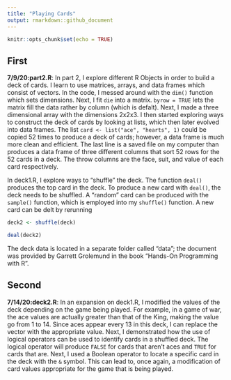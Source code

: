 ```yaml
---
title: "Playing Cards"
output: rmarkdown::github_document
---
```


```r
knitr::opts_chunk$set(echo = TRUE)

```

## First

**7/9/20:part2.R**: In part 2, I explore different R Objects in order to build a deck of cards. I learn to use matrices, arrays, and data frames which consist of vectors. In the code, I messed around with the `dim()` function which sets dimensions. Next, I fit `die` into a matrix. `byrow = TRUE` lets the matrix fill the data rather by column (which is defalt). Next, I made a three dimensional array with the dimensions 2x2x3. I then started exploring ways to construct the deck of cards by looking at lists, which then later evolved into data frames. The list `card <- list("ace", "hearts", 1)` could be copied 52 times to produce a deck of cards; however, a data frame is much more clean and efficient. The last line is a saved file on my computer than produces a data frame of three different columns that sort 52 rows for the 52 cards in a deck. The throw columns are the face, suit, and value of each card respectively.

In deck1.R, I explore ways to "shuffle" the deck. The function `deal()` produces the top card in the deck. To produce a new card with `deal()`, the deck needs to be shuffled. A "random" card can be produced with the `sample()` function, which is employed into my `shuffle()` function. A new card can be delt by rerunning 
```R
deck2 <- shuffle(deck)

deal(deck2)
```
The deck data is located in a separate folder called "data"; the document was provided by Garrett Grolemund in the book "Hands-On Programming with R".

## Second

**7/14/20:deck2.R**: In an expansion on deck1.R, I modified the values of the deck depending on the game being played. For example, in a game of war, the ace values are actually greater than that of the King, making the value go from 1 to 14. Since aces appear every 13 in this deck, I can replace the vector with the appropriate value. Next, I demonstrated how the use of logical operators can be used to identify cards in a shuffled deck. The logical operator will produce `FALSE` for cards that aren't aces and `TRUE` for cards that are. Next, I used a Boolean operator to locate a specific card in the deck with the `&` symbol. This can lead to, once again, a modification of card values appropriate for the game that is being played.
